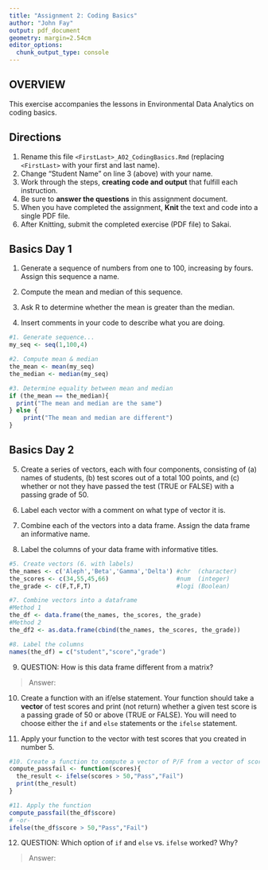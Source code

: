 ```yaml
---
title: "Assignment 2: Coding Basics"
author: "John Fay"
output: pdf_document
geometry: margin=2.54cm
editor_options: 
  chunk_output_type: console
---
```


## OVERVIEW

This exercise accompanies the lessons in Environmental Data Analytics on coding basics.

## Directions

1.  Rename this file `<FirstLast>_A02_CodingBasics.Rmd` (replacing `<FirstLast>` with your first and last name).
2.  Change "Student Name" on line 3 (above) with your name.
3.  Work through the steps, **creating code and output** that fulfill each instruction.
4.  Be sure to **answer the questions** in this assignment document.
5.  When you have completed the assignment, **Knit** the text and code into a single PDF file.
6.  After Knitting, submit the completed exercise (PDF file) to Sakai.

## Basics Day 1

1.  Generate a sequence of numbers from one to 100, increasing by fours. Assign this sequence a name.

2.  Compute the mean and median of this sequence.

3.  Ask R to determine whether the mean is greater than the median.

4.  Insert comments in your code to describe what you are doing.

```r
#1. Generate sequence...
my_seq <- seq(1,100,4)

#2. Compute mean & median
the_mean <- mean(my_seq)
the_median <- median(my_seq)

#3. Determine equality between mean and median
if (the_mean == the_median){
  print("The mean and median are the same")
} else {
    print("The mean and median are different")
}
```

## Basics Day 2

5.  Create a series of vectors, each with four components, consisting of (a) names of students, (b) test scores out of a total 100 points, and (c) whether or not they have passed the test (TRUE or FALSE) with a passing grade of 50.

6.  Label each vector with a comment on what type of vector it is.

7.  Combine each of the vectors into a data frame. Assign the data frame an informative name.

8.  Label the columns of your data frame with informative titles.

```r
#5. Create vectors (6. with labels)
the_names <- c('Aleph','Beta','Gamma','Delta') #chr  (character)
the_scores <- c(34,55,45,66)                   #num  (integer)
the_grade <- c(F,T,F,T)                        #logi (Boolean)

#7. Combine vectors into a dataframe
#Method 1
the_df <- data.frame(the_names, the_scores, the_grade)
#Method 2
the_df2 <- as.data.frame(cbind(the_names, the_scores, the_grade))

#8. Label the columns
names(the_df) = c("student","score","grade")
```

9.  QUESTION: How is this data frame different from a matrix?

> Answer:

10. Create a function with an if/else statement. Your function should take a **vector** of test scores and print (not return) whether a given test score is a passing grade of 50 or above (TRUE or FALSE). You will need to choose either the `if` and `else` statements or the `ifelse` statement. 

11. Apply your function to the vector with test scores that you created in number 5.

```r
#10. Create a function to compute a vector of P/F from a vector of scores
compute_passfail <- function(scores){
  the_result <- ifelse(scores > 50,"Pass","Fail")
  print(the_result)
}

#11. Apply the function
compute_passfail(the_df$score)
# -or-
ifelse(the_df$score > 50,"Pass","Fail")
```

12. QUESTION: Which option of `if` and `else` vs. `ifelse` worked? Why?

> Answer:
